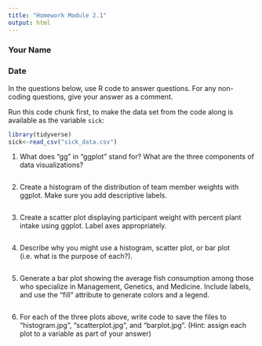 ```yaml
---
title: "Homework Module 2.1"
output: html
---
```



### Your Name

### Date



In the questions below, use R code to answer questions. For any non-coding questions, give your answer as a comment.

Run this code chunk first, to make the data set from the code along is available as the variable `sick`:

```r
library(tidyverse)
sick<-read_csv("sick_data.csv")
```

1.  What does "gg" in "ggplot" stand for? What are the three components of data visualizations?

```r



```

2.   Create a histogram of the distribution of team member weights with ggplot. Make sure you add descriptive labels.

```r




```

3.  Create a scatter plot displaying participant weight with percent plant intake using ggplot. Label axes appropriately.

```r




```

4.  Describe why you might use a histogram, scatter plot, or bar plot (i.e. what is the purpose of each?).

```r



```

5.  Generate a bar plot showing the average fish consumption among those who specialize in Management, Genetics, and Medicine. Include labels, and use the "fill" attribute to generate colors and a legend.

```r




```


6. For each of the three plots above, write code to save the files to "histogram.jpg", "scatterplot.jpg", and "barplot.jpg". (Hint: assign each plot to a variable as part of your answer)

```r





```
